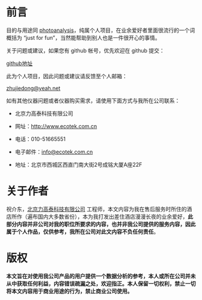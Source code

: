 \frontmatter

# 前言 {- #frontmatter}

目的与用途同 [photoanalysis](https://github.com/zhujiedong/photoanalysis)，纯属个人项目，在业余爱好者里面很流行的一个词概括为 "just for fun"，当然能帮助到别人也是一件很开心的事情。

关于问题或建议，如果您有 github 帐号，优先欢迎在 github 提交：

[github地址](https://github.com/zhujiedong/tidydevanalysis)

此为个人项目，因此问题或建议请反馈至个人邮箱：

[zhujiedong@yeah.net](zhujiedong@yeah.net)

如有其他仪器问题或者仪器购买需求，请使用下面方式与我所在公司联系：

* 北京力高泰科技有限公司 

* 网址：[http://www.ecotek.com.cn](http://www.ecotek.com.cn)

* 电话：010-51665551

* 电子邮件：[info@ecotek.com.cn](info@ecotek.com.cn)

* 地址：北京市西城区西直门南大街2号成铭大厦A座22F


# 关于作者 {- #author}

祝介东，[北京力高泰科技有限公司](http://www.ecotek.com.cn/) 工程师，本文内容为我在售后服务时所住的酒店所作（遍布国内大多数省份），本为我打发出差住酒店漫漫长夜的业余爱好，**此部分内容并非公司对我的职位所要求的内容，也并非我公司提供的服务内容，因此属于个人作品，仅供参考，我所在公司对此文内容不负任何责任**。

# 版权 {- #copyright}

**本文旨在对使用我公司产品的用户提供一个数据分析的参考，本人或所在公司并未从中获取任何利益，内容错误疏漏之处，欢迎指正。本人保留一切权利，禁止一切将本文内容用于商业用途的行为，禁止商业公司使用。**

\cleardoublepage
